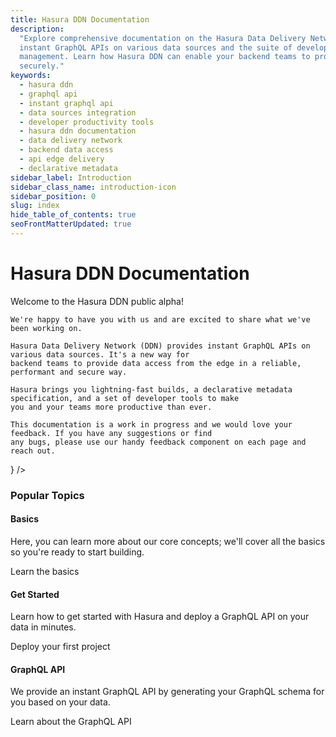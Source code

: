 ```yaml
---
title: Hasura DDN Documentation
description:
  "Explore comprehensive documentation on the Hasura Data Delivery Network (DDN). Discover its ability to generate
  instant GraphQL APIs on various data sources and the suite of developer tools it offers for increased productivity and
  management. Learn how Hasura DDN can enable your backend teams to provide data access from the edge efficiently and
  securely."
keywords:
  - hasura ddn
  - graphql api
  - instant graphql api
  - data sources integration
  - developer productivity tools
  - hasura ddn documentation
  - data delivery network
  - backend data access
  - api edge delivery
  - declarative metadata
sidebar_label: Introduction
sidebar_class_name: introduction-icon
sidebar_position: 0
slug: index
hide_table_of_contents: true
seoFrontMatterUpdated: true
---
```



# Hasura DDN Documentation

<div className={'front-matter'}>
  <div>
    Welcome to the Hasura DDN public alpha!

    We're happy to have you with us and are excited to share what we've been working on.

    Hasura Data Delivery Network (DDN) provides instant GraphQL APIs on various data sources. It's a new way for
    backend teams to provide data access from the edge in a reliable, performant and secure way.

    Hasura brings you lightning-fast builds, a declarative metadata specification, and a set of developer tools to make
    you and your teams more productive than ever.

    This documentation is a work in progress and we would love your feedback. If you have any suggestions or find
    any bugs, please use our handy feedback component on each page and reach out.

  </div>
  <OverviewIconCard
    iconName={
      <Introduction />
    }
  />
</div>

### Popular Topics

<div className={"card-wrapper"}>
  <div className={"card"}>
    <div className={"card-content-items"}>
      <Thumbnail src="/img/basics.png" alt="Basics" />
      <div className={"card-content"}>
        <h4>
          <Basics />
          Basics
        </h4>
        <p>
          Here, you can learn more about our core concepts; we'll cover all the basics so you're ready to start
          building.
        </p>
      </div>
    </div>
    <Link href={"/basics/overview/"}>Learn the basics<ChevronRight /></Link>
  </div>
  <div className={"card"}>
    <div className={"card-content-items"}>
      <Thumbnail src="/img/get-started.png" alt="Get Started" />
      <div className={"card-content"}>
        <h4>
          <GetStarted />
          Get Started
        </h4>
        <p>Learn how to get started with Hasura and deploy a GraphQL API on your data in minutes.</p>
      </div>
    </div>
    <Link href={"/local-dev/"}>Deploy your first project<ChevronRight /></Link>
  </div>
  <div className={"card"}>
    <div className={"card-content-items"}>
      <Thumbnail src="/img/graphql-api.png" alt="GraphQL API" />
      <div className={"card-content"}>
        <h4>
          <GraphQLAPI />
          GraphQL API
        </h4>
        <p>We provide an instant GraphQL API by generating your GraphQL schema for you based on your data.</p>
      </div>
    </div>
    <Link href={"/graphql-api/overview"}>Learn about the GraphQL API<ChevronRight /></Link>
  </div>
</div>